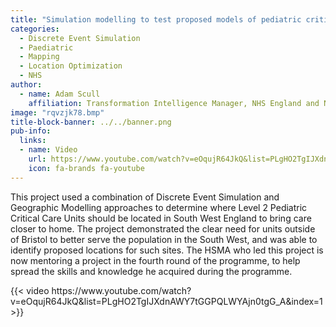 ```yaml
---
title: "Simulation modelling to test proposed models of pediatric critical care in South West England"
categories:
  - Discrete Event Simulation
  - Paediatric
  - Mapping
  - Location Optimization
  - NHS
author:
  - name: Adam Scull
    affiliation: Transformation Intelligence Manager, NHS England and NHS Improvement
image: "rqvzjk78.bmp"
title-block-banner: ../../banner.png
pub-info:
  links:
  - name: Video
    url: https://www.youtube.com/watch?v=eOqujR64JkQ&list=PLgHO2TgIJXdnAWY7tGGPQLWYAjn0tgG_A&index=1
    icon: fa-brands fa-youtube
---
```


This project used a combination of Discrete Event Simulation and Geographic Modelling approaches to determine where Level 2 Pediatric Critical Care Units should be located in South West England to bring care closer to home. The project demonstrated the clear need for units outside of Bristol to better serve the population in the South West, and was able to identify proposed locations for such sites. The HSMA who led this project is now mentoring a project in the fourth round of the programme, to help spread the skills and knowledge he acquired during the programme.

{{< video https://www.youtube.com/watch?v=eOqujR64JkQ&list=PLgHO2TgIJXdnAWY7tGGPQLWYAjn0tgG_A&index=1 >}}
